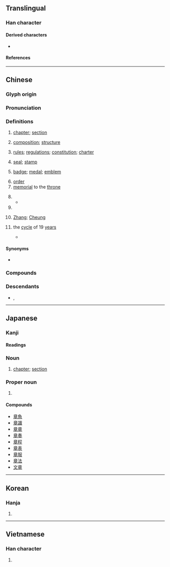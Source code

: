 {{character info}}
==Translingual==
{{stroke order|strokes=11}}

===Han character===
{{Han char|rn=117|rad=立|as=06|sn=11|four=00406|canj=YTAJ|ids=⿱立早,⿱音十}}

====Derived characters====
* {{l|mul|[[障]], [[蟑]], [[嶂]], [[墇]]}}

====References====
{{Han ref|kx=0871.080|dkj=25761|dj=1301.170|hdz=42709.040|uh=7AE0}}

----

==Chinese==
{{zh-forms}}

===Glyph origin===
{{Han etym}}

===Pronunciation===
{{zh-pron
|m=zhāng
|m-s=
|dg=җон1
|c=zoeng1
|c-t=
|g=zong1
|h=pfs=chông;gd=zong1
|j=zan1
|mb=ció̤ng
|md=ciŏng
|mn=xm,qz,tp,tc,hc,kh,lk,sx,yl,km,mg:chiuⁿ/zz,tn:chioⁿ/xm,qz,tw:chiong/zz:chiang
|mn_note=chiuⁿ/chioⁿ - vernacular; chiong/chiang - literary
|mn-t=zion1/ziên1/ziang1
|mn-t_note=zion1/ziên1 - vernacular (ziên1 - Chaozhou); ziang1 - literary
|w=1tsaan
|x=zhan1
|mc=y
|oc=y
|ma=y
|cat=n,v,cls,pn
}}

===Definitions===
{{zh-hanzi}}

# [[chapter]]; [[section]]
#: {{zh-x|九 章 算術|{{w|The Nine Chapters on the Mathematical Art}}}}
#: {{zh-x|章節|chapter, section}}
#: {{zh-x|樂章|{{q|music}} movement}}
# [[composition]]; [[structure]]
#: {{zh-x|文章|article, essay}}
# [[rule]]s; [[regulation]]s; [[constitution]]; [[charter]]
#: {{zh-x|章程|rules; charter}}
# [[seal]]; [[stamp]]
#: {{zh-x|圖章|stamp, seal}}
# [[badge]]; [[medal]]; [[emblem]]
#: {{zh-x|徽章|badge, emblem}}
# [[order]] {{rfv-sense|zh}}
# [[memorial]] to the [[throne]]
#: {{zh-x|奏章|memorial to the throne}}
# {{zh-alt-form|彰|tr=zhāng|[[obvious]]; [[well-known]]; to make manifest; to distinguish}}
#* {{zh-x|「^殷 之 三-仁」 皆 暗 於 前 而 章 於 後，何 益 於 事？何 補 於 君？|The so-called "three virtuous men of Yin" were all in various forms of oblivion beforehand and '''were accorded great fame''' after the fact. How did that help with the matters of their country? What use were there to their prince?|ref={{circa2|early 1st century|short=yes}}, {{w|Huan Tan}} ({{w2|zh|桓譚}}), ''New Treatise'' ({{lang|zh|《新論》}})}}
# {{zh-classifier|[[chapter]]s, etc}}
# {{surname|zh}} [[Zhang]]; [[Cheung]]
#: {{zh-x|^章 ^子-怡|{{w|Zhang Ziyi|'''Zhang''' Ziyi}}}}
# {{lb|zh|Chinese astronomy}} the [[cycle]] of 19 [[years]] {{gloss|approximate common [[multiple]] for the [[synodic month]] and [[tropical year]], similar to the [[Metonic cycle]]}}
#* {{zh-x|十九 歲 為{wéi} 一 章。四 章 為 一 蔀，七十六 歲。|[The cycle of] nineteen years constitute one <b>''zhang''</b>. Four <b>''zhang''</b> make one ''bu'', which is seventy-six years.|CL|ref={{circa2|early 3rd century|short=yes}}, Zhao Shuang ({{w2|zh|趙爽}}), editor. ''{{w|Zhoubi Suanjing}}'' ({{lang|zh|《周髀算經》}})}}

====Synonyms====
* {{s|chapter}} {{zh-l|章段}}

===Compounds===
{{zh-der|建章|千章|密章|便章|彫章鏤句|大諫章|平章百姓|彈章|周章狼狽|報章|帽章|九章算術|徽章|三侯之章|大做文章|急就章|典章制度|引首章|孔章望斗|店章|平章|周章|出口成章|尋章摘句|寶章|寶鼎勛章|下筆成章|官樣文章|保章氏|不成章|圖章|像章|作文章|天章|奎章|國光獎章|大憲章|大費周章|九章律|壓角章|含章|奏章|國光勛章|印章學|九章|印章|勛章|定章|出言成章|典章|公章|八股文章|官章|大塊文章|有文章|牙章|會章|沉吟章句|樂章|景星勛章|斷章摘句|服章|率爾成章|文章星斗|有章|明章之治|憲章|敷章|文虎章|率由舊章|文章憎命|招生簡章|文章鉅公|斷章取義|正章|私章|真章|斷章截句|摘句尋章|橡皮圖章|滿腹文章|照章|摛章繪句|瑤章|班馬文章|獎章|河女之章|摛藻雕章|煞費周章|搜章擿句|殘章斷簡|成章|斐然成章|操翰成章|抗章|毫無章法|榮譽勛章|文章魁首|昄章|援筆成章|文章|約章|章句之徒|龍章鳳篆|蓋章|龍章|章回小說|臂章|章魚|老章程|篇章|走筆成章|見真章|露章|飲章|總章|章表|簽章|紀念章|章臺|章臺柳|胸章|脫口成章|龍章鳳姿|違章建築|簡章|鵬舉獎章|肩章|表章|騎縫章|賞罰無章|雜亂無章|章身|辨章|黨章|豫章|章華|章草|章臺楊柳|章節|章程|章甫縫掖|章甫|章決句斷|章水|章奏|章句儒|章句|章則|諫章|辭章|舉筆成章|褒章|雲章|章服|雕章繢句|誕章|袖章|龍蛇之章|順理成章|鉤章棘句|雕章鏤句|閒章|章法|都鄙有章|雲麾勛章|規章|連章累牘|辯章|章甫薦履|詞章|走馬章臺|費周章|證章|紫綬金章|章動|約法三章|領章|說章兒|星章|章興|章程|章莊鋪|章田寺|顯章}}

===Descendants===
{{CJKV||しょう|장|chương}}
* {{desc|bor=1|en|Chang}}, {{l|en|Zhang}}

{{zh-cat|Elementary|Calendar terms}}

----

==Japanese==

===Kanji===
{{ja-kanji|grade=3|rs=立06}}

====Readings====
{{ja-readings
|goon=しょう<しやう
|kanon=しょう<しやう
|nanori=あき, あきら, あや, ふみ
}}

===Noun===
{{ja-noun|しょう}}

# [[chapter]]; [[section]]

===Proper noun===
{{ja-pos|あきら|proper}}

# {{given name|ja|male|sort=あきら}}

====Compounds====
{{der-top}}
* [[章魚]]
* [[章識]]
* [[章章]]
* [[章奏]]
* [[章程]]
* [[章表]]
* [[章服]]
* [[章法]]
* [[文章]]
{{der-bottom}}

----

==Korean==

===Hanja===
{{ko-hanja|글|장}}

# {{hanja form of|장|[[chapter]]}}

----

==Vietnamese==

===Han character===
{{vi-readings|reading=[[chương]]|rs=立06}}

# {{rfdef|vi|sort=立06}}